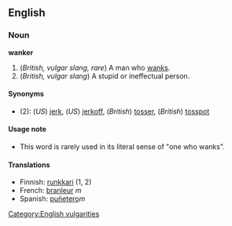 ==English==
===Noun===
'''wanker'''

#(''British, vulgar slang, rare'') A man who [[wank]]s.
#(''British, vulgar slang'') A stupid or ineffectual person.
====Synonyms====
*(2): (''US'') [[jerk]], (''US'') [[jerkoff]], (''British'') [[tosser]], (''British'') [[tosspot]]

====Usage note====
*This word is rarely used in its literal sense of "one who wanks".

====Translations====
*Finnish: [[runkkari]] (1, 2)
*French: [[branleur]] ''m''
*Spanish: [[puñetero]]''m''

[[Category:English vulgarities]]